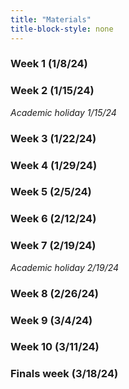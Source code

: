 ```yaml
---
title: "Materials"
title-block-style: none
---
```


### Week 1 (1/8/24)

### Week 2 (1/15/24)

*Academic holiday 1/15/24*

### Week 3 (1/22/24)

### Week 4 (1/29/24)

### Week 5 (2/5/24)

### Week 6 (2/12/24)

### Week 7 (2/19/24)

*Academic holiday 2/19/24*

### Week 8 (2/26/24)

### Week 9 (3/4/24)

### Week 10 (3/11/24)

### Finals week (3/18/24)